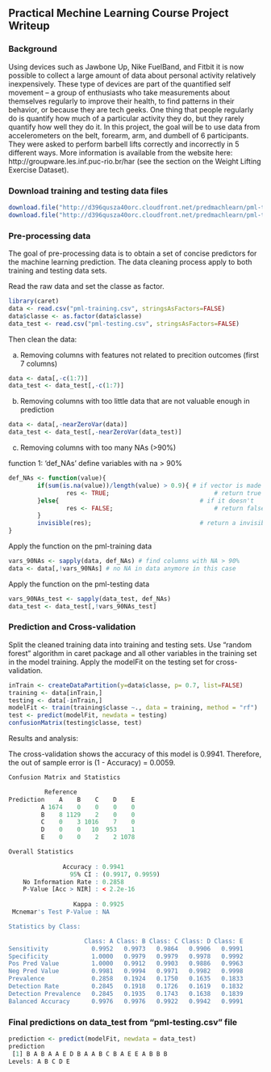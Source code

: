 ## Practical Mechine Learning Course Project Writeup

### Background
Using devices such as Jawbone Up, Nike FuelBand, and Fitbit it is now possible to collect a large amount of data about personal activity relatively inexpensively.
These type of devices are part of the quantified self movement – a group of enthusiasts who take measurements about themselves regularly to improve their health, to find patterns in their behavior, or because they are tech geeks.
One thing that people regularly do is quantify how much of a particular activity they do, but they rarely quantify how well they do it.
In this project, the goal will be to use data from accelerometers on the belt, forearm, arm, and dumbell of 6 participants.
They were asked to perform barbell lifts correctly and incorrectly in 5 different ways. 
More information is available from the website here: http://groupware.les.inf.puc-rio.br/har (see the section on the Weight Lifting Exercise Dataset).

### Download training and testing data files
```r 
download.file("http://d396qusza40orc.cloudfront.net/predmachlearn/pml-training.csv", destfile = "pml-training.csv")
download.file("http://d396qusza40orc.cloudfront.net/predmachlearn/pml-testing.csv", destfile = "pml-testing.csv")
```

### Pre-processing data
The goal of pre-processing data is to obtain a set of concise predictors for the machine learning prediction. 
The data cleaning process apply to both training and testing data sets.

Read the raw data and set the classe as factor. 
```r
library(caret)
data <- read.csv("pml-training.csv", stringsAsFactors=FALSE)
data$classe <- as.factor(data$classe)
data_test <- read.csv("pml-testing.csv", stringsAsFactors=FALSE)
``` 

Then clean the data: 

a. Removing columns with features not related to precition outcomes (first 7 columns)
```r
data <- data[,-c(1:7)]
data_test <- data_test[,-c(1:7)]
```
b. Removing columns with too little data that are not valuable enough in prediction
```r
data <- data[,-nearZeroVar(data)]
data_test <- data_test[,-nearZeroVar(data_test)]
```
c. Removing columns with too many NAs (>90%)

function 1: 'def_NAs' define variables with na > 90% 
```r
def_NAs <- function(value){
        if(sum(is.na(value))/length(value) > 0.9){ # if vector is made of more than 90% NAs
                res <- TRUE;                             # return true
        }else{                                       # if it doesn't
                res <- FALSE;                            # return false
        }
        invisible(res);                              # return a invisible copy of the results
}
```
Apply the function on the pml-training data
```r
vars_90NAs <- sapply(data, def_NAs) # find columns with NA > 90%
data <- data[,!vars_90NAs] # no NA in data anymore in this case
```
Apply the function on the pml-testing data 
```r
vars_90NAs_test <- sapply(data_test, def_NAs) 
data_test <- data_test[,!vars_90NAs_test] 
```

### Prediction and Cross-validation

Split the cleaned training data into training and testing sets. 
Use "random forest" algorithm in caret package and all other variables in the training set in the model training.
Apply the modelFit on the testing set for cross-validation.
```r
inTrain <- createDataPartition(y=data$classe, p= 0.7, list=FALSE)
training <- data[inTrain,]
testing <- data[-inTrain,]
modelFit <- train(training$classe ~., data = training, method = "rf")
test <- predict(modelFit, newdata = testing)
confusionMatrix(testing$classe, test)
```
Results and analysis: 

The cross-validation shows the accuracy of this model is 0.9941. 
Therefore, the out of sample error is (1 - Accuracy) = 0.0059.
```r
Confusion Matrix and Statistics

          Reference
Prediction    A    B    C    D    E
         A 1674    0    0    0    0
         B    8 1129    2    0    0
         C    0    3 1016    7    0
         D    0    0   10  953    1
         E    0    0    2    2 1078

Overall Statistics
                                          
               Accuracy : 0.9941          
                 95% CI : (0.9917, 0.9959)
    No Information Rate : 0.2858          
    P-Value [Acc > NIR] : < 2.2e-16       
                                          
                  Kappa : 0.9925          
 Mcnemar's Test P-Value : NA              

Statistics by Class:

                     Class: A Class: B Class: C Class: D Class: E
Sensitivity            0.9952   0.9973   0.9864   0.9906   0.9991
Specificity            1.0000   0.9979   0.9979   0.9978   0.9992
Pos Pred Value         1.0000   0.9912   0.9903   0.9886   0.9963
Neg Pred Value         0.9981   0.9994   0.9971   0.9982   0.9998
Prevalence             0.2858   0.1924   0.1750   0.1635   0.1833
Detection Rate         0.2845   0.1918   0.1726   0.1619   0.1832
Detection Prevalence   0.2845   0.1935   0.1743   0.1638   0.1839
Balanced Accuracy      0.9976   0.9976   0.9922   0.9942   0.9991
```

### Final predictions on data_test from "pml-testing.csv" file
```r
prediction <- predict(modelFit, newdata = data_test)
prediction
 [1] B A B A A E D B A A B C B A E E A B B B
Levels: A B C D E
```
